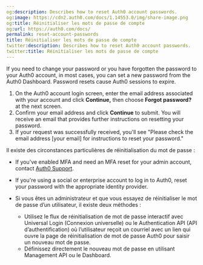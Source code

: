 ```yaml
---
og:description: Describes how to reset Auth0 account passwords.
og:image: https://cdn2.auth0.com/docs/1.14553.0/img/share-image.png
og:title: Réinitialiser les mots de passe de compte
og:url: https://auth0.com/docs/
permalink: reset-account-passwords
title: Réinitialiser les mots de passe de compte
twitter:description: Describes how to reset Auth0 account passwords.
twitter:title: Réinitialiser les mots de passe de compte
---
```


If you need to change your password or you have forgotten the password to your Auth0 account, in most cases, you can set a new password from the <Tooltip tip="Auth0 Dashboard: Auth0's main product to configure your services." cta="View Glossary" href="/docs/glossary?term=Auth0+Dashboard">Auth0 Dashboard</Tooltip>. Password resets cause Auth0 sessions to expire.

1. On the Auth0 account login screen, enter the email address associated with your account and click **Continue,** then choose **Forgot password?** at the next screen.
2. Confirm your email address and click **Continue** to submit. You will receive an email that provides further instructions on resetting your password.
3. If your request was successfully received, you'll see "Please check the email address [your email] for instructions to reset your password."

Il existe des circonstances particulières de réinitialisation du mot de passe :

* If you've enabled <Tooltip tip="Multi-factor authentication (MFA): User authentication process that uses a factor in addition to username and password such as a code via SMS." cta="View Glossary" href="/docs/glossary?term=MFA">MFA</Tooltip> and need an MFA reset for your admin account, contact [Auth0 Support](https://support.auth0.com).
* If you're using a social or enterprise account to log in to Auth0, reset your password with the appropriate <Tooltip tip="Identity Provider (IdP): Service that stores and manages digital identities." cta="View Glossary" href="/docs/glossary?term=identity+provider">identity provider</Tooltip>.
* Si vous êtes un administrateur et que vous essayez de réinitialiser le mot de passe d’un utilisateur, il existe deux méthodes :

  + Utilisez le flux de réinitialisation de mot de passe interactif avec Universal Login (Connexion universelle) ou le Authentication API (API d’authentification) où l’utilisateur reçoit un courriel avec un lien qui ouvre la page de réinitialisation de mot de passe Auth0 pour saisir un nouveau mot de passe.
  + Définissez directement le nouveau mot de passe en utilisant Management API ou le Dashboard.
